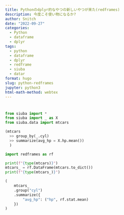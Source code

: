 ```yaml
---
title: Pythonのdplyr的なやつの新しいやつが来た(redframes)
description: 今度こそ使い物になるか?
author: Snitch
date: "2022-09-27"
categories:
  - Python
  - dataframe
  - dplyr
tags:
  - python
  - dataframe
  - dplyr
  - redframe
  - siuba
  - datar
format: hugo
slug: python-redframes
jupyter: python3
html-math-method: webtex
---
```


#


```python
from siuba import *
from siuba import _ as X
from siuba.data import mtcars

(mtcars
  >> group_by(_.cyl)
  >> summarize(avg_hp = X.hp.mean())
  )
```



```python
import redframes as rf

print(f"{type(mtcars)}")
mtcars_ = rf.DataFrame(mtcars.to_dict())
print(f"{type(mtcars_)}")
```



```python
(
    mtcars_
    .group("cyl")
    .summarize({
        "avg_hp": ("hp", rf.stat.mean)
    })
)
```
